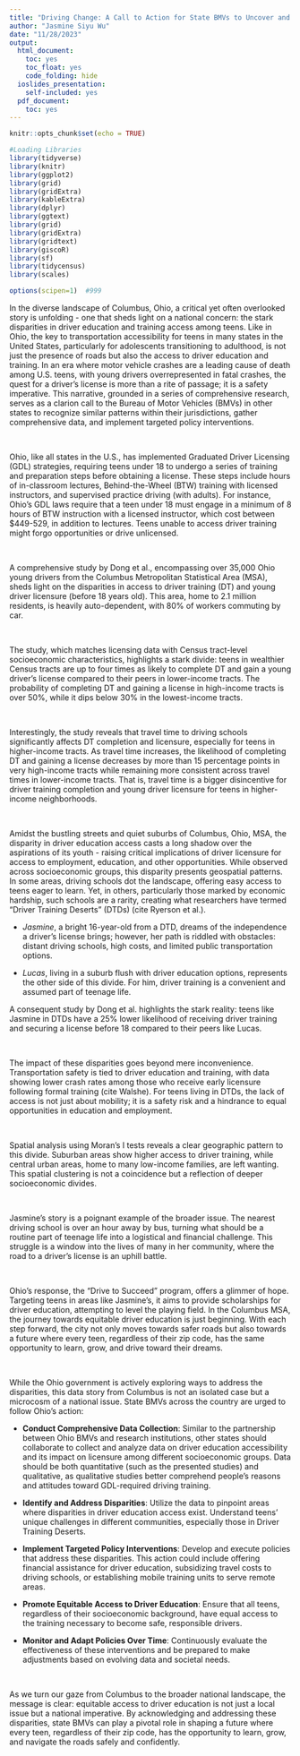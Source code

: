 ```yaml
---
title: "Driving Change: A Call to Action for State BMVs to Uncover and Overcome Hidden Roadblocks in Youth Driver Education"
author: "Jasmine Siyu Wu"
date: "11/28/2023"
output:
  html_document:
    toc: yes
    toc_float: yes
    code_folding: hide
  ioslides_presentation:
    self-included: yes
  pdf_document:
    toc: yes
---
```


```r

knitr::opts_chunk$set(echo = TRUE)

#Loading Libraries
library(tidyverse)
library(knitr)
library(ggplot2)
library(grid)
library(gridExtra)
library(kableExtra)
library(dplyr)
library(ggtext)
library(grid)
library(gridExtra)
library(gridtext)
library(giscoR)
library(sf)
library(tidycensus)
library(scales)

options(scipen=1)  #999

```


In the diverse landscape of Columbus, Ohio, a critical yet often overlooked story is unfolding - one that sheds light on a national concern: the stark disparities in driver education and training access among teens. Like in Ohio, the key to transportation accessibility for teens in many states in the United States, particularly for adolescents transitioning to adulthood, is not just the presence of roads but also the access to driver education and training. In an era where motor vehicle crashes are a leading cause of death among U.S. teens, with young drivers overrepresented in fatal crashes, the quest for a driver's license is more than a rite of passage; it is a safety imperative. This narrative, grounded in a series of comprehensive research, serves as a clarion call to the Bureau of Motor Vehicles (BMVs) in other states to recognize similar patterns within their jurisdictions, gather comprehensive data, and implement targeted policy interventions.

<br>

Ohio, like all states in the U.S., has implemented Graduated Driver Licensing (GDL) strategies, requiring teens under 18 to undergo a series of training and preparation steps before obtaining a license. These steps include hours of in-classroom lectures, Behind-the-Wheel (BTW) training with licensed instructors, and supervised practice driving (with adults). For instance, Ohio's GDL laws require that a teen under 18 must engage in a minimum of 8 hours of BTW instruction with a licensed instructor, which cost between $449-529, in addition to lectures. Teens unable to access driver training might forgo opportunities or drive unlicensed. 

<br>

A comprehensive study by Dong et al., encompassing over 35,000 Ohio young drivers from the Columbus Metropolitan Statistical Area (MSA), sheds light on the disparities in access to driver training (DT) and young driver licensure (before 18 years old). This area, home to 2.1 million residents, is heavily auto-dependent, with 80% of workers commuting by car.

<br>

The study, which matches licensing data with Census tract-level socioeconomic characteristics, highlights a stark divide: teens in wealthier Census tracts are up to four times as likely to complete DT and gain a young driver's license compared to their peers in lower-income tracts. The probability of completing DT and gaining a license in high-income tracts is over 50%, while it dips below 30% in the lowest-income tracts.

<br>

Interestingly, the study reveals that travel time to driving schools significantly affects DT completion and licensure, especially for teens in higher-income tracts. As travel time increases, the likelihood of completing DT and gaining a license decreases by more than 15 percentage points in very high-income tracts while remaining more consistent across travel times in lower-income tracts. That is, travel time is a bigger disincentive for driver training completion and young driver licensure for teens in higher-income neighborhoods.

<br>

Amidst the bustling streets and quiet suburbs of Columbus, Ohio, MSA, the disparity in driver education access casts a long shadow over the aspirations of its youth - raising critical implications of driver licensure for access to employment, education, and other opportunities. While observed across socioeconomic groups, this disparity presents geospatial patterns. In some areas, driving schools dot the landscape, offering easy access to teens eager to learn. Yet, in others, particularly those marked by economic hardship, such schools are a rarity, creating what researchers have termed "Driver Training Deserts" (DTDs) (cite Ryerson et al.).

- *Jasmine*, a bright 16-year-old from a DTD, dreams of the independence a driver's license brings; however, her path is riddled with obstacles: distant driving schools, high costs, and limited public transportation options.

- *Lucas*, living in a suburb flush with driver education options, represents the other side of this divide. For him, driver training is a convenient and assumed part of teenage life.

A consequent study by Dong et al. highlights the stark reality: teens like Jasmine in DTDs have a 25% lower likelihood of receiving driver training and securing a license before 18 compared to their peers like Lucas. 

<br>

The impact of these disparities goes beyond mere inconvenience. Transportation safety is tied to driver education and training, with data showing lower crash rates among those who receive early licensure following formal training (cite Walshe). For teens living in DTDs, the lack of access is not just about mobility; it is a safety risk and a hindrance to equal opportunities in education and employment. 

<br>

Spatial analysis using Moran's I tests reveals a clear geographic pattern to this divide. Suburban areas show higher access to driver training, while central urban areas, home to many low-income families, are left wanting. This spatial clustering is not a coincidence but a reflection of deeper socioeconomic divides.

<br>

Jasmine's story is a poignant example of the broader issue. The nearest driving school is over an hour away by bus, turning what should be a routine part of teenage life into a logistical and financial challenge. This struggle is a window into the lives of many in her community, where the road to a driver's license is an uphill battle. 

<br>

Ohio's response, the "Drive to Succeed" program, offers a glimmer of hope. Targeting teens in areas like Jasmine's, it aims to provide scholarships for driver education, attempting to level the playing field. In the Columbus MSA, the journey towards equitable driver education is just beginning. With each step forward, the city not only moves towards safer roads but also towards a future where every teen, regardless of their zip code, has the same opportunity to learn, grow, and drive toward their dreams. 

<br>

While the Ohio government is actively exploring ways to address the disparities, this data story from Columbus is not an isolated case but a microcosm of a national issue. State BMVs across the country are urged to follow Ohio's action:

- **Conduct Comprehensive Data Collection**: Similar to the partnership between Ohio BMVs and research institutions, other states should collaborate to collect and analyze data on driver education accessibility and its impact on licensure among different socioeconomic groups. Data should be both quantitative (such as the presented studies) and qualitative, as qualitative studies better comprehend people's reasons and attitudes toward GDL-required driving training.

- **Identify and Address Disparities**: Utilize the data to pinpoint areas where disparities in driver education access exist. Understand teens' unique challenges in different communities, especially those in Driver Training Deserts.

- **Implement Targeted Policy Interventions**: Develop and execute policies that address these disparities. This action could include offering financial assistance for driver education, subsidizing travel costs to driving schools, or establishing mobile training units to serve remote areas.

- **Promote Equitable Access to Driver Education**: Ensure that all teens, regardless of their socioeconomic background, have equal access to the training necessary to become safe, responsible drivers.

- **Monitor and Adapt Policies Over Time**: Continuously evaluate the effectiveness of these interventions and be prepared to make adjustments based on evolving data and societal needs.

<br>

As we turn our gaze from Columbus to the broader national landscape, the message is clear: equitable access to driver education is not just a local issue but a national imperative. By acknowledging and addressing these disparities, state BMVs can play a pivotal role in shaping a future where every teen, regardless of their zip code, has the opportunity to learn, grow, and navigate the roads safely and confidently.


